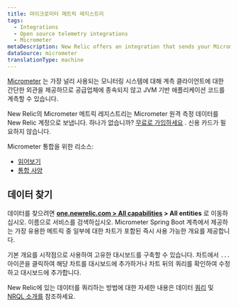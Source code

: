 ```yaml
---
title: 마이크로미터 메트릭 레지스트리
tags:
  - Integrations
  - Open source telemetry integrations
  - Micrometer
metaDescription: New Relic offers an integration that sends your Micrometer telemetry data to your New Relic account.
dataSource: micrometer
translationType: machine
---
```


[Micrometer](https://micrometer.io/) 는 가장 널리 사용되는 모니터링 시스템에 대해 계측 클라이언트에 대한 간단한 외관을 제공하므로 공급업체에 종속되지 않고 JVM 기반 애플리케이션 코드를 계측할 수 있습니다.

New Relic의 Micrometer 메트릭 레지스트리는 Micrometer 원격 측정 데이터를 New Relic 계정으로 보냅니다. 하나가 없습니까? [무료로 가입하세요](https://newrelic.com/signup) . 신용 카드가 필요하지 않습니다.

Micrometer 통합을 위한 리소스:

* [읽어보기](https://github.com/newrelic/micrometer-registry-newrelic)
* [통합 사양](https://github.com/newrelic/newrelic-exporter-specs/tree/master/micrometer)

<InstallFeedback/>

## 데이터 찾기

데이터를 찾으려면 **[one.newrelic.com > All capabilities](https://one.newrelic.com/all-capabilities) > All entities** 로 이동하십시오. 이름으로 서비스를 검색하십시오. Micrometer Spring Boot 계측에서 제공하는 가장 유용한 메트릭 중 일부에 대한 차트가 포함된 즉시 사용 가능한 개요를 제공합니다.

기본 개요를 시작점으로 사용하여 고유한 대시보드를 구축할 수 있습니다. 차트에서 `...` 아이콘을 클릭하여 해당 차트를 대시보드에 추가하거나 차트 뒤의 쿼리를 확인하여 수정하고 대시보드에 추가합니다.

New Relic에 있는 데이터를 쿼리하는 방법에 대한 자세한 내용은 데이터 [쿼리](/docs/using-new-relic/data/understand-data/query-new-relic-data) 및 [NRQL 소개를](/docs/query-data/nrql-new-relic-query-language/getting-started/introduction-nrql) 참조하세요.